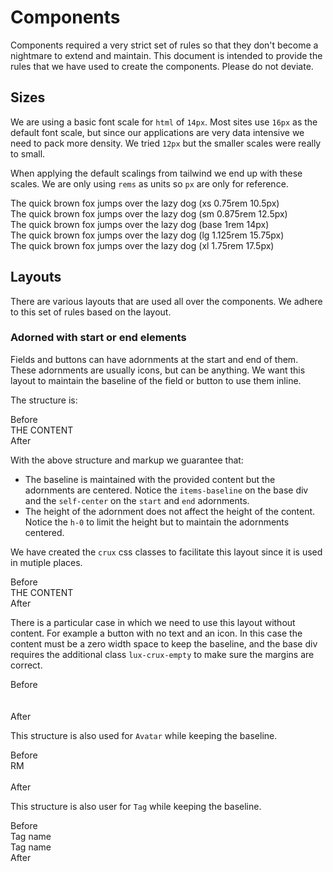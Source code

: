 

<Meta title="Standards/Layouts/Sizes"/>

# Components

Components required a very strict set of rules so that they don't become a
nightmare to extend and maintain. This document is intended to provide the rules
that we have used to create the components. Please do not deviate. 

## Sizes

We are using a basic font scale for `html` of `14px`.  Most sites use `16px` as
the default font scale, but since our applications are very data intensive we
need to pack more density. We tried `12px` but the smaller scales were really to
small.

When applying the default scalings from tailwind we end up with these scales. We
are only using `rems` as units so `px` are only for reference.

<div>
    <div className="text-xs">The quick brown fox jumps over the lazy dog (xs 0.75rem 10.5px)</div>
    <div className="text-sm">The quick brown fox jumps over the lazy dog (sm 0.875rem 12.5px)</div>
    <div className="text-base">The quick brown fox jumps over the lazy dog (base 1rem 14px)</div>
    <div className="text-lg">The quick brown fox jumps over the lazy dog (lg 1.125rem 15.75px)</div>
    <div className="text-xl">The quick brown fox jumps over the lazy dog (xl 1.75rem 17.5px)</div>
</div>

## Layouts

There are various layouts that are used all over the components. We adhere to 
this set of rules based on the layout.

### Adorned with start or end elements

Fields and buttons can have adornments at the start and end of them. These
adornments are usually icons, but can be anything. We want this layout to
maintain the baseline of the field or button to use them inline. 

The structure is:

<div className="text-center">
    Before
    <div className="inline-flex items-baseline bg-green-100">
        <div className="flex-none self-center flex items-center h-0 mr-[0.5em]">
            <FullSquareIcon className="bg-red-100 text-xs"/>
        </div>
        <div className="flex-1 bg-blue-100">
            THE CONTENT
        </div>
        <div className="flex-none self-center flex items-center h-0 ml-[0.5em]">
            <FullSquareIcon className="bg-red-100 text-4xl"/>
        </div>
    </div>
    After
</div>

With the above structure and markup we guarantee that:

* The baseline is maintained with the provided content but the adornments are
  centered. Notice the `items-baseline` on the base div and the `self-center` on
  the `start` and `end` adornments.
* The height of the adornment does not affect the height of the content. Notice 
  the `h-0` to limit the height but to maintain the adornments centered.

We have created the `crux` css classes to facilitate this layout since it is
used in mutiple places.

<div className="text-center">
    Before
    <div className="lux-crux bg-green-100">
        <div className="lux-crux-start">
            <FullSquareIcon className="bg-red-100 text-xs"/>
        </div>
        <div className="lux-crux-content bg-blue-100">
            THE CONTENT
        </div>
        <div className="lux-crux-end">
            <FullSquareIcon className="bg-red-100 text-4xl"/>
        </div>
    </div>
    After
</div>

There is a particular case in which we need to use this layout without content.
For example a button with no text and an icon. In this case the content must be
a zero width space to keep the baseline, and the base div requires the
additional class `lux-crux-empty` to make sure the margins are correct.

<div className="text-center">
    Before
    <div className="lux-crux lux-crux-empty bg-green-100">
        <div className="lux-crux-start">
            <FullSquareIcon className="bg-red-100 text-4xl"/>
        </div>
        <div className="lux-crux-content">
            &#8203;
        </div>
    </div>
    <div className="lux-crux lux-crux-empty bg-green-100">
        <div className="lux-crux-start">
            <FullSquareIcon className="bg-red-100 text-xs"/>
        </div>
        <div className="lux-crux-content">
            &#8203;
        </div>
    </div>
    After
</div>

This structure is also used for `Avatar` while keeping the baseline.

<div className="text-center">
    Before
    <div className="lux-crux lux-crux-empty bg-green-100">
        <div className="lux-crux-start">
            <div className="w-[2em] h-[2em] bg-red-500 flex justify-center items-center rounded-full">
                <span className="text-white text-xs leading-none">RM</span>
            </div>
        </div>
        <div className="lux-crux-content">
            &#8203;
        </div>
    </div>
    After
</div>

This structure is also user for `Tag` while keeping the baseline.

<div className="text-center">
    Before
    <div className="lux-crux bg-green-200 px-3 py-1 rounded-full">
        <div className="lux-crux-start">
            <div className="w-[0.75em] h-[0.75em] bg-green-400 flex justify-center items-center rounded-full">
                <span className="text-white text-xs leading-none"><CrossIcon/></span>
            </div>
        </div>
        <div className="lux-crux-content">
            Tag name
        </div>
    </div>
    <div className="lux-crux bg-green-200 px-3 py-1 rounded-full">
        <div className="lux-crux-start">
            <div className="w-[0.75em] h-[0.75em] bg-green-400 flex justify-center items-center rounded-full">
            </div>
        </div>
        <div className="lux-crux-content">
            Tag name
        </div>
    </div>
    After
</div>
